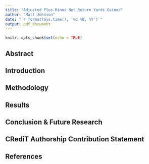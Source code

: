 ```yaml
---
title: "Adjusted Plus-Minus Net Return Yards Gained"
author: "Matt Johnson"
date: "`r format(Sys.time(), '%d %B, %Y')`"
output: pdf_document
---
```


```r
knitr::opts_chunk$set(echo = TRUE)
```

Abstract
--------

Introduction
------------

Methodology
-----------

Results
-------

Conclusion & Future Research
----------------------------

CRediT Authorship Contribution Statement
----------------------------------------

References
----------
